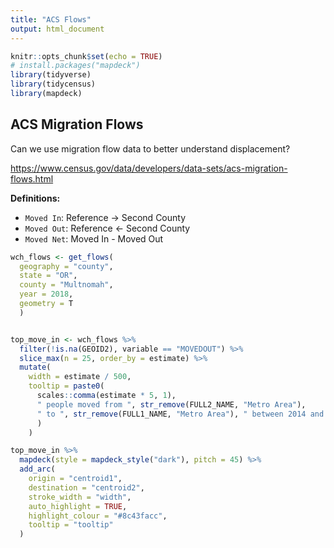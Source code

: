 ```yaml
---
title: "ACS Flows"
output: html_document
---
```


```r
knitr::opts_chunk$set(echo = TRUE)
# install.packages("mapdeck")
library(tidyverse)
library(tidycensus)
library(mapdeck)
```

## ACS Migration Flows

Can we use migration flow data to better understand displacement?

<https://www.census.gov/data/developers/data-sets/acs-migration-flows.html>

**Definitions:**

-   `Moved In`: Reference -\> Second County
-   `Moved Out`: Reference \<- Second County
-   `Moved Net`: Moved In - Moved Out

```r
wch_flows <- get_flows(
  geography = "county",
  state = "OR",
  county = "Multnomah",
  year = 2018,
  geometry = T
  )



```

```r
top_move_in <- wch_flows %>% 
  filter(!is.na(GEOID2), variable == "MOVEDOUT") %>% 
  slice_max(n = 25, order_by = estimate) %>% 
  mutate(
    width = estimate / 500,
    tooltip = paste0(
      scales::comma(estimate * 5, 1),
      " people moved from ", str_remove(FULL2_NAME, "Metro Area"),
      " to ", str_remove(FULL1_NAME, "Metro Area"), " between 2014 and 2018"
      )
    )

top_move_in %>% 
  mapdeck(style = mapdeck_style("dark"), pitch = 45) %>% 
  add_arc(
    origin = "centroid1",
    destination = "centroid2",
    stroke_width = "width",
    auto_highlight = TRUE,
    highlight_colour = "#8c43facc",
    tooltip = "tooltip"
  )
```
